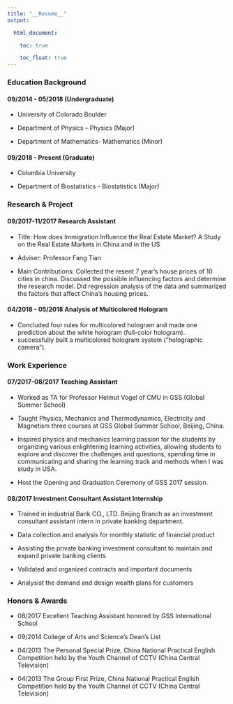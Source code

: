 ```yaml
---
title: "__Resume__"
output:

  html_document: 

    toc: true

    toc_float: true
---
```


### __Education Background__

#### 09/2014 - 05/2018 (Undergraduate)

* University of Colorado Boulder

* Department of Physics – Physics (Major)

* Department of Mathematics- Mathematics (Minor)

#### 09/2018 - Present (Graduate)

* Columbia University

* Department of Biostatistics - Biostatistics (Major)

### __Research & Project__

#### 09/2017-11/2017 Research Assistant 

* Title: How does Immigration Influence the Real Estate Market? A Study on the Real Estate Markets in China and in the US

* Adviser: Professor Fang Tian

* Main Contributions: Collected the resent 7 year’s house prices of 10 cities in china. Discussed the possible influencing factors and determine the research model. Did regression analysis of the data and summarized the factors that affect China’s housing prices.


#### 04/2018 - 05/2018 Analysis of Multicolored Hologram

* Concluded four rules for multicolored hologram and made one prediction about the white hologram (full-color hologram). 
* successfully built a multicolored hologram system ("holographic camera").

### __Work Experience__

#### 07/2017-08/2017 Teaching Assistant

* Worked as TA for Professor Helmut Vogel of CMU in GSS (Global Summer School)

*	Taught Physics, Mechanics and Thermodynamics, Electricity and Magnetism three courses at GSS Global Summer School, Beijing, China.

* Inspired physics and mechanics learning passion for the students by organizing various enlightening learning activities, allowing students to explore and discover the challenges and questions, spending time in communicating and sharing the learning track and methods when I was study in USA.

* Host the Opening and Graduation Ceremony of GSS 2017 session.

#### 08/2017 Investment Consultant Assistant Internship

* Trained in industrial Bank CO., LTD. Beijing Branch as an investment consultant assistant intern in private banking department.

* Data collection and analysis for monthly statistic of financial product

* Assisting the private banking investment consultant to maintain and expand private banking clients

* Validated and organized contracts and important documents

*	Analysist the demand and design wealth plans for customers

### __Honors & Awards__

*	08/2017 Excellent Teaching Assistant honored by GSS International School

*	09/2014 College of Arts and Science’s Dean’s List

*	04/2013 The Personal Special Prize, China National Practical English Competition held by the Youth Channel of CCTV (China Central Television)

*	04/2013 The Group First Prize, China National Practical English Competition held by the Youth Channel of CCTV (China Central Television)
